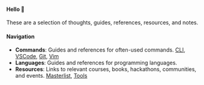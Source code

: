 #### Hello 👋

These are a selection of thoughts, guides, references, resources, and notes.

#### Navigation

- **Commands**: Guides and references for often-used commands. [CLI](./commands/cli.mdx), [VSCode](./commands/vscode.mdx), [Git](./commands/git.mdx), [Vim](./commands/vim.mdx)
- **Languages**: Guides and references for programming languages.
- **Resources**: Links to relevant courses, books, hackathons, communities, and events. [Masterlist](./resources), [Tools](https://tools.juliab.dev/)
